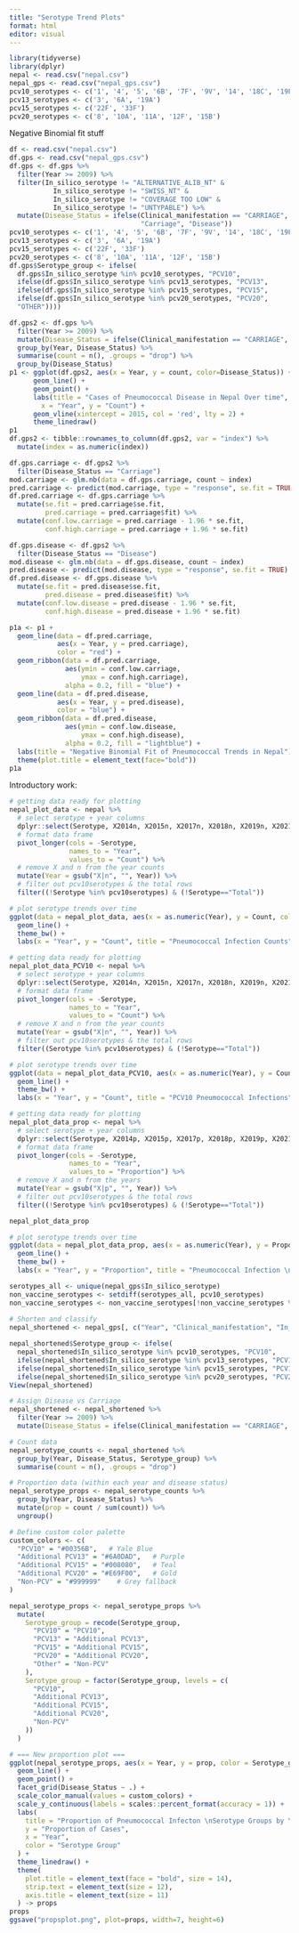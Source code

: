 ```yaml
---
title: "Serotype Trend Plots"
format: html
editor: visual
---
```


```r
library(tidyverse)
library(dplyr)
nepal <- read.csv("nepal.csv")
nepal_gps <- read.csv("nepal_gps.csv")
pcv10_serotypes <- c('1', '4', '5', '6B', '7F', '9V', '14', '18C', '19F', '23F') 
pcv13_serotypes <- c('3', '6A', '19A')
pcv15_serotypes <- c('22F', '33F')
pcv20_serotypes <- c('8', '10A', '11A', '12F', '15B')
```

Negative Binomial fit stuff

```r
df <- read.csv("nepal.csv")
df.gps <- read.csv("nepal_gps.csv")
df.gps <- df.gps %>%
  filter(Year >= 2009) %>%
  filter(In_silico_serotype != "ALTERNATIVE_ALIB_NT" & 
           In_silico_serotype != "SWISS_NT" &
           In_silico_serotype != "COVERAGE TOO LOW" &
           In_silico_serotype != "UNTYPABLE") %>%
  mutate(Disease_Status = ifelse(Clinical_manifestation == "CARRIAGE", 
                                 "Carriage", "Disease"))
pcv10_serotypes <- c('1', '4', '5', '6B', '7F', '9V', '14', '18C', '19F', '23F')
pcv13_serotypes <- c('3', '6A', '19A')
pcv15_serotypes <- c('22F', '33F')
pcv20_serotypes <- c('8', '10A', '11A', '12F', '15B')
df.gps$Serotype_group <- ifelse(
  df.gps$In_silico_serotype %in% pcv10_serotypes, "PCV10",
  ifelse(df.gps$In_silico_serotype %in% pcv13_serotypes, "PCV13",
  ifelse(df.gps$In_silico_serotype %in% pcv15_serotypes, "PCV15",
  ifelse(df.gps$In_silico_serotype %in% pcv20_serotypes, "PCV20",
  "OTHER"))))

df.gps2 <- df.gps %>%
  filter(Year >= 2009) %>%
  mutate(Disease_Status = ifelse(Clinical_manifestation == "CARRIAGE", "Carriage", "Disease")) %>%
  group_by(Year, Disease_Status) %>%
  summarise(count = n(), .groups = "drop") %>%
  group_by(Disease_Status)
p1 <- ggplot(df.gps2, aes(x = Year, y = count, color=Disease_Status)) +
      geom_line() +
      geom_point() +
      labs(title = "Cases of Pneumococcal Disease in Nepal Over time",
        x = "Year", y = "Count") +
      geom_vline(xintercept = 2015, col = 'red', lty = 2) +
      theme_linedraw()
p1
df.gps2 <- tibble::rownames_to_column(df.gps2, var = "index") %>%
  mutate(index = as.numeric(index))

df.gps.carriage <- df.gps2 %>%
  filter(Disease_Status == "Carriage")
mod.carriage <- glm.nb(data = df.gps.carriage, count ~ index)
pred.carriage <- predict(mod.carriage, type = "response", se.fit = TRUE)
df.pred.carriage <- df.gps.carriage %>%
  mutate(se.fit = pred.carriage$se.fit, 
         pred.carriage = pred.carriage$fit) %>%
  mutate(conf.low.carriage = pred.carriage - 1.96 * se.fit,
         conf.high.carriage = pred.carriage + 1.96 * se.fit)

df.gps.disease <- df.gps2 %>%
  filter(Disease_Status == "Disease")
mod.disease <- glm.nb(data = df.gps.disease, count ~ index)
pred.disease <- predict(mod.disease, type = "response", se.fit = TRUE)
df.pred.disease <- df.gps.disease %>%
  mutate(se.fit = pred.disease$se.fit, 
         pred.disease = pred.disease$fit) %>%
  mutate(conf.low.disease = pred.disease - 1.96 * se.fit,
         conf.high.disease = pred.disease + 1.96 * se.fit)

p1a <- p1 +
  geom_line(data = df.pred.carriage, 
            aes(x = Year, y = pred.carriage),
            color = "red") +
  geom_ribbon(data = df.pred.carriage, 
              aes(ymin = conf.low.carriage, 
                  ymax = conf.high.carriage), 
              alpha = 0.2, fill = "blue") +
  geom_line(data = df.pred.disease, 
            aes(x = Year, y = pred.disease),
            color = "blue") +
  geom_ribbon(data = df.pred.disease, 
              aes(ymin = conf.low.disease, 
                  ymax = conf.high.disease), 
              alpha = 0.2, fill = "lightblue") +
  labs(title = "Negative Binomial Fit of Pneumococcal Trends in Nepal")+
  theme(plot.title = element_text(face="bold"))
p1a
```

Introductory work:

```r
# getting data ready for plotting
nepal_plot_data <- nepal %>%
  # select serotype + year columns
  dplyr::select(Serotype, X2014n, X2015n, X2017n, X2018n, X2019n, X2021n) %>%
  # format data frame
  pivot_longer(cols = -Serotype,
               names_to = "Year",
               values_to = "Count") %>%
  # remove X and n from the year counts
  mutate(Year = gsub("X|n", "", Year)) %>%
  # filter out pcv10serotypes & the total rows
  filter((!Serotype %in% pcv10serotypes) & (!Serotype=="Total"))

# plot serotype trends over time
ggplot(data = nepal_plot_data, aes(x = as.numeric(Year), y = Count, color = Serotype)) +
  geom_line() +
  theme_bw() +
  labs(x = "Year", y = "Count", title = "Pneumococcal Infection Counts")
```

```r
# getting data ready for plotting
nepal_plot_data_PCV10 <- nepal %>%
  # select serotype + year columns
  dplyr::select(Serotype, X2014n, X2015n, X2017n, X2018n, X2019n, X2021n) %>%
  # format data frame
  pivot_longer(cols = -Serotype,
               names_to = "Year",
               values_to = "Count") %>%
  # remove X and n from the year counts
  mutate(Year = gsub("X|n", "", Year)) %>%
  # filter out pcv10serotypes & the total rows
  filter((Serotype %in% pcv10serotypes) & (!Serotype=="Total"))

# plot serotype trends over time
ggplot(data = nepal_plot_data_PCV10, aes(x = as.numeric(Year), y = Count, color = Serotype)) +
  geom_line() +
  theme_bw() +
  labs(x = "Year", y = "Count", title = "PCV10 Pneumococcal Infections")
```

```r
# getting data ready for plotting
nepal_plot_data_prop <- nepal %>%
  # select serotype + year columns
  dplyr::select(Serotype, X2014p, X2015p, X2017p, X2018p, X2019p, X2021p) %>%
  # format data frame
  pivot_longer(cols = -Serotype,
               names_to = "Year",
               values_to = "Proportion") %>%
  # remove X and n from the years
  mutate(Year = gsub("X|p", "", Year)) %>%
  # filter out pcv10serotypes & the total rows
  filter((!Serotype %in% pcv10serotypes) & (!Serotype=="Total"))

nepal_plot_data_prop

# plot serotype trends over time
ggplot(data = nepal_plot_data_prop, aes(x = as.numeric(Year), y = Proportion, color = Serotype)) +
  geom_line() +
  theme_bw() +
  labs(x = "Year", y = "Proportion", title = "Pneumococcal Infection \nProportions by Serotype Over Time")

```

```r
serotypes_all <- unique(nepal_gps$In_silico_serotype)
non_vaccine_serotypes <- setdiff(serotypes_all, pcv10_serotypes)
non_vaccine_serotypes <- non_vaccine_serotypes[!non_vaccine_serotypes %in% c("ALTERNATIVE_ALIB_NT","COVERAGE TOO LOW", "SWISS_NT", "UNTYPABLE")]
                                                 
# Shorten and classify
nepal_shortened <- nepal_gps[, c("Year", "Clinical_manifestation", "In_silico_serotype")]

nepal_shortened$Serotype_group <- ifelse(
  nepal_shortened$In_silico_serotype %in% pcv10_serotypes, "PCV10",
  ifelse(nepal_shortened$In_silico_serotype %in% pcv13_serotypes, "PCV13",
  ifelse(nepal_shortened$In_silico_serotype %in% pcv15_serotypes, "PCV15",
  ifelse(nepal_shortened$In_silico_serotype %in% pcv20_serotypes, "PCV20", "Other"))))
View(nepal_shortened)

# Assign Disease vs Carriage
nepal_shortened <- nepal_shortened %>%
  filter(Year >= 2009) %>%
  mutate(Disease_Status = ifelse(Clinical_manifestation == "CARRIAGE", "Carriage", "Disease"))

# Count data
nepal_serotype_counts <- nepal_shortened %>%
  group_by(Year, Disease_Status, Serotype_group) %>%
  summarise(count = n(), .groups = "drop")

# Proportion data (within each year and disease status)
nepal_serotype_props <- nepal_serotype_counts %>%
  group_by(Year, Disease_Status) %>%
  mutate(prop = count / sum(count)) %>%
  ungroup()

# Define custom color palette
custom_colors <- c(
  "PCV10" = "#00356B",   # Yale Blue
  "Additional PCV13" = "#6A0DAD",   # Purple
  "Additional PCV15" = "#008080",   # Teal
  "Additional PCV20" = "#E69F00",   # Gold
  "Non-PCV" = "#999999"    # Grey fallback
)

nepal_serotype_props <- nepal_serotype_props %>%
  mutate(
    Serotype_group = recode(Serotype_group,
      "PCV10" = "PCV10",
      "PCV13" = "Additional PCV13",
      "PCV15" = "Additional PCV15",
      "PCV20" = "Additional PCV20",
      "Other" = "Non-PCV"
    ),
    Serotype_group = factor(Serotype_group, levels = c(
      "PCV10",
      "Additional PCV13",
      "Additional PCV15",
      "Additional PCV20",
      "Non-PCV"
    ))
  )

# === New proportion plot ===
ggplot(nepal_serotype_props, aes(x = Year, y = prop, color = Serotype_group)) +
  geom_line() +
  geom_point() +
  facet_grid(Disease_Status ~ .) +
  scale_color_manual(values = custom_colors) +
  scale_y_continuous(labels = scales::percent_format(accuracy = 1)) +
  labs(
    title = "Proportion of Pneumococcal Infecton \nSerotype Groups by Year in Nepal",
    y = "Proportion of Cases",
    x = "Year",
    color = "Serotype Group"
  ) +
  theme_linedraw() +
  theme(
    plot.title = element_text(face = "bold", size = 14),
    strip.text = element_text(size = 12),
    axis.title = element_text(size = 11)
  ) -> props
props
ggsave("propsplot.png", plot=props, width=7, height=6)
```
